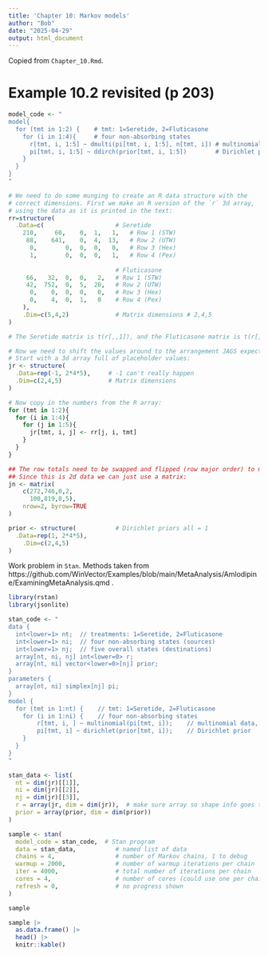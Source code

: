 ```yaml
---
title: 'Chapter 10: Markov models'
author: "Bob"
date: "2025-04-29"
output: html_document
---
```



Copied from `Chapter_10.Rmd`.

# Example 10.2 revisited (p 203)


```r

model_code <- "
model{
  for (tmt in 1:2) {    # tmt: 1=Seretide, 2=Fluticasone
    for (i in 1:4){     # four non-absorbing states
      r[tmt, i, 1:5] ~ dmulti(pi[tmt, i, 1:5], n[tmt, i]) # multinomial data
      pi[tmt, i, 1:5] ~ ddirch(prior[tmt, i, 1:5])        # Dirichlet prior
    }
  }
}
"

# We need to do some munging to create an R data structure with the
# correct dimensions. First we make an R version of the `r` 3d array,
# using the data as it is printed in the text:
rr=structure(
  .Data=c(                    # Seretide
    210,	 60,	0,	1,	 1,	  # Row 1 (STW)
     88,	641,	0,	4,	13,	  # Row 2 (UTW)
      0,		0,	0,	0,	 0,	  # Row 3 (Hex)
      1,		0,	0,	0,	 1,	  # Row 4 (Pex)
    
                              # Fluticasone
     66,   32,	0,	0,	 2,	  # Row 1 (STW)
     42,  752,	0,	5,	20,	  # Row 2 (UTW)
      0,    0,  0,	0,	 0,	  # Row 3 (Hex)
      0,    4,  0,	1,	 0    # Row 4 (Pex)
    ), 
    .Dim=c(5,4,2)             # Matrix dimensions # 2,4,5
)

# The Seretide matrix is t(r[,,1]), and the Fluticasone matrix is t(r[,,2])

# Now we need to shift the values around to the arrangement JAGS expects. 
# Start with a 3d array full of placeholder values:
jr <- structure(
  .Data=rep(-1, 2*4*5),     # -1 can't really happen
  .Dim=c(2,4,5)             # Matrix dimensions
)

# Now copy in the numbers from the R array:
for (tmt in 1:2){
  for (i in 1:4){
    for (j in 1:5){
      jr[tmt, i, j] <- rr[j, i, tmt]
    }
  }
}

## The row totals need to be swapped and flipped (row major order) to match the `r` array.
## Since this is 2d data we can just use a matrix:
jn <- matrix(
    c(272,746,0,2,
      100,819,0,5),
    nrow=2, byrow=TRUE
)

prior <- structure(           # Dirichlet priors all = 1
  .Data=rep(1, 2*4*5), 
	.Dim=c(2,4,5)
)

```

Work problem in `Stan`. Methods taken from https://github.com/WinVector/Examples/blob/main/MetaAnalysis/Amlodipine/ExaminingMetaAnalysis.qmd .


```r
library(rstan)
library(jsonlite)
```


```r
stan_code <- "
data {
  int<lower=1> nt;  // treatments: 1=Seretide, 2=Fluticasone
  int<lower=1> ni;  // four non-absorbing states (sources)
  int<lower=1> nj;  // five overall states (destinations)
  array[nt, ni, nj] int<lower=0> r;
  array[nt, ni] vector<lower=0>[nj] prior;
}
parameters {
  array[nt, ni] simplex[nj] pi;
}
model {
  for (tmt in 1:nt) {    // tmt: 1=Seretide, 2=Fluticasone
    for (i in 1:ni) {    // four non-absorbing states
        r[tmt, i, ] ~ multinomial(pi[tmt, i]);    // multinomial data, total infferred from LHS
        pi[tmt, i] ~ dirichlet(prior[tmt, i]);    // Dirichlet prior
    }
  }
}
"
```

```r
stan_data <- list(
  nt = dim(jr)[[1]],
  ni = dim(jr)[[2]],
  nj = dim(jr)[[3]],
  r = array(jr, dim = dim(jr)),  # make sure array so shape info goes through JSON correctly
  prior = array(prior, dim = dim(prior))
)
```

```r
sample <- stan(
  model_code = stan_code,  # Stan program
  data = stan_data,           # named list of data
  chains = 4,                 # number of Markov chains, 1 to debug
  warmup = 2000,              # number of warmup iterations per chain
  iter = 4000,                # total number of iterations per chain
  cores = 4,                  # number of cores (could use one per chain)
  refresh = 0,                # no progress shown
)
```

```r
sample
```

```r
sample |>
  as.data.frame() |>
  head() |>
  knitr::kable()
```



